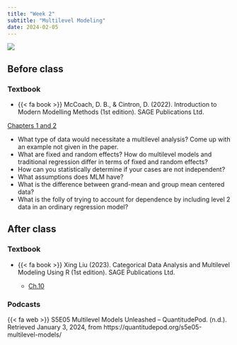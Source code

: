 ```yaml
---
title: "Week 2"
subtitle: "Multilevel Modeling"
date: 2024-02-05
---
```


![](/slides/02-MLM/images/mlm_title.png){fig-align="center"}

## Before class

### Textbook

-   {{< fa book >}} McCoach, D. B., & Cintron, D. (2022). Introduction to Modern Modelling Methods (1st edition). SAGE Publications Ltd.

[Chapters 1 and 2](/readings/MLM/MLM_12.pdf)

-   What type of data would necessitate a multilevel analysis? Come up with an example not given in the paper.
-   What are fixed and random effects? How do multilevel models and traditional regression differ in terms of fixed and random effects?
-   How can you statistically determine if your cases are not independent?
-   What assumptions does MLM have?
-   What is the difference between grand-mean and group mean centered data?
-   What is the folly of trying to account for dependence by including level 2 data in an ordinary regression model?

## After class

### Textbook

-   {{< fa book >}} Xing Liu (2023). Categorical Data Analysis and Multilevel Modeling Using R (1st edition). SAGE Publications Ltd.

    -   [Ch.10](/readings/MLM/mlm_inr.pdf)

### Podcasts

{{< fa web >}} S5E05 Multilevel Models Unleashed – QuantitudePod. (n.d.). Retrieved January 3, 2024, from https://quantitudepod.org/s5e05-multilevel-models/
